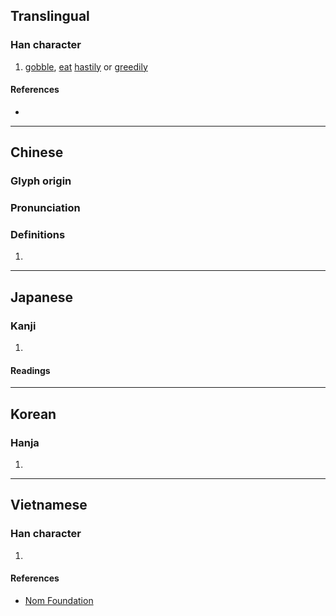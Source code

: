 {{character info}}
==Translingual==

===Han character===
{{Han char|rn=30|rad=口|as=11|sn=14|four=68086|canj=ROIC|ids=⿰口貪}}

# [[gobble]], [[eat]] [[hastily]] or [[greedily]]

====References====
* {{Han ref|kx=0204.290|dkj=04157|dj=0427.090|hdz=10678.010|uh=55FF|ud=22015|bh=E154|bd=57684}}

----

==Chinese==
{{zh-forms}}

===Glyph origin===
{{Han etym}}

===Pronunciation===
{{zh-pron
|m=tǎn
|c=taam2
|mc=y
|oc=y
|cat=
}}

===Definitions===
{{zh-hanzi}}

# {{rfdef|zh}}

----

==Japanese==

===Kanji===
{{ja-kanji|grade=|rs=口11}}

# {{rfdef|ja|sort=口11}}

====Readings====
{{ja-readings|on=たん, とん|kun=こえ}}

----

==Korean==

===Hanja===
{{ko-hanja|hangeul=탐}}

# {{rfdef|ko|sort=口11}}

----

==Vietnamese==

===Han character===
{{vi-readings|reading=thàm|rs=口11}}

# {{rfdef|vi|sort=口11}}

====References====
* [http://nomfoundation.org/common/nom_details.php?codepoint=55ff Nom Foundation]